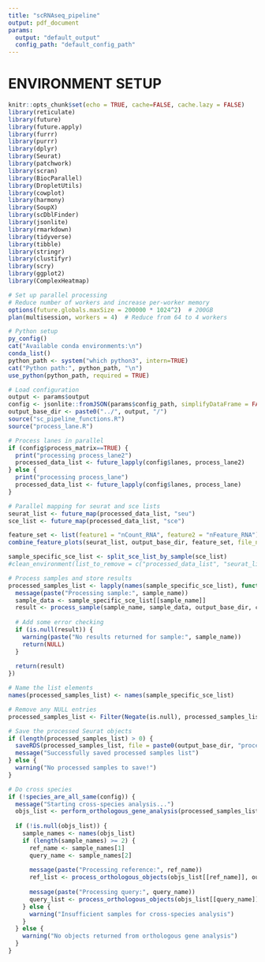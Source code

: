 ```yaml
---
title: "scRNAseq_pipeline"
output: pdf_document
params:
  output: "default_output" 
  config_path: "default_config_path" 
---
```


# ENVIRONMENT SETUP

```r
knitr::opts_chunk$set(echo = TRUE, cache=FALSE, cache.lazy = FALSE)
library(reticulate)
library(future)
library(future.apply)
library(furrr)
library(purrr)
library(dplyr)
library(Seurat)
library(patchwork)
library(scran)
library(BiocParallel)
library(DropletUtils)
library(cowplot)
library(harmony)
library(SoupX)
library(scDblFinder)
library(jsonlite)
library(rmarkdown)
library(tidyverse)
library(tibble)
library(stringr)
library(clustifyr)
library(scry)
library(ggplot2)
library(ComplexHeatmap)

# Set up parallel processing
# Reduce number of workers and increase per-worker memory
options(future.globals.maxSize = 200000 * 1024^2)  # 200GB
plan(multisession, workers = 4)  # Reduce from 64 to 4 workers

# Python setup
py_config()
cat("Available conda environments:\n")
conda_list()
python_path <- system("which python3", intern=TRUE)
cat("Python path:", python_path, "\n")
use_python(python_path, required = TRUE)

# Load configuration
output <- params$output
config <- jsonlite::fromJSON(params$config_path, simplifyDataFrame = FALSE)
output_base_dir <- paste0("../", output, "/")
source("sc_pipeline_functions.R")
source("process_lane.R")

```
```r
# Process lanes in parallel
if (config$process_matrix==TRUE) {
  print("processing process_lane2")
  processed_data_list <- future_lapply(config$lanes, process_lane2)
} else {
  print("processing process_lane")
  processed_data_list <- future_lapply(config$lanes, process_lane)
}
```
```r
# Parallel mapping for seurat and sce lists
seurat_list <- future_map(processed_data_list, "seu")
sce_list <- future_map(processed_data_list, "sce")

feature_set <- list(feature1 = "nCount_RNA", feature2 = "nFeature_RNA")
combine_feature_plots(seurat_list, output_base_dir, feature_set, file_name_base = "post_soupx_qc")

sample_specific_sce_list <- split_sce_list_by_sample(sce_list)
#clean_environment(list_to_remove = c("processed_data_list", "seurat_list", "feature_set"))

# Process samples and store results
processed_samples_list <- lapply(names(sample_specific_sce_list), function(sample_name) {
  message(paste("Processing sample:", sample_name))
  sample_data <- sample_specific_sce_list[[sample_name]]
  result <- process_sample(sample_name, sample_data, output_base_dir, config)
  
  # Add some error checking
  if (is.null(result)) {
    warning(paste("No results returned for sample:", sample_name))
    return(NULL)
  }
  
  return(result)
})

# Name the list elements
names(processed_samples_list) <- names(sample_specific_sce_list)

# Remove any NULL entries
processed_samples_list <- Filter(Negate(is.null), processed_samples_list)

# Save the processed Seurat objects
if (length(processed_samples_list) > 0) {
  saveRDS(processed_samples_list, file = paste0(output_base_dir, "processed_seurat_objects.rds"))
  message("Successfully saved processed samples list")
} else {
  warning("No processed samples to save!")
}
```
```r
# Do cross species
if (!species_are_all_same(config)) {
  message("Starting cross-species analysis...")
  objs_list <- perform_orthologous_gene_analysis(processed_samples_list, config, output_base_dir)
  
  if (!is.null(objs_list)) {
    sample_names <- names(objs_list)
    if (length(sample_names) >= 2) {
      ref_name <- sample_names[1]
      query_name <- sample_names[2]
      
      message(paste("Processing reference:", ref_name))
      ref_list <- process_orthologous_objects(objs_list[[ref_name]], output_base_dir, config, ref_name)
      
      message(paste("Processing query:", query_name))
      query_list <- process_orthologous_objects(objs_list[[query_name]], output_base_dir, config, query_name)
    } else {
      warning("Insufficient samples for cross-species analysis")
    }
  } else {
    warning("No objects returned from orthologous gene analysis")
  }
}
```


